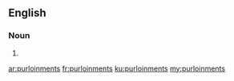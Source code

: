 ==English==

===Noun===
{{head|en|plural}}

# {{plural of|purloinment|lang=en}}

[[ar:purloinments]]
[[fr:purloinments]]
[[ku:purloinments]]
[[my:purloinments]]